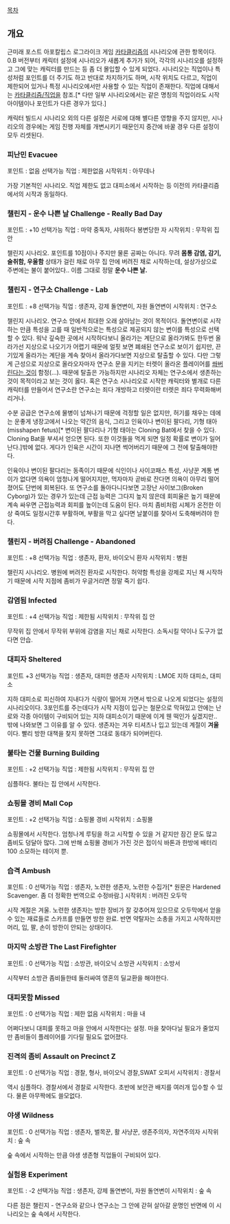 [[목차]]
== 개요 ==
근미래 포스트 아포칼립스 로그라이크 게임 [[카타클리즘]]의 시나리오에 관한 항목이다. 0.B 버전부터 캐릭터 설정에 시나리오가 새롭게 추가가 되어, 각각의 시나리오를 설정하고 그에 맞는 캐릭터를 만드는 등 좀 더 몰입할 수 있게 되었다. 시나리오는 직업이나 특성처럼 포인트를 더 주기도 하고 반대로 차지하기도 하며, 시작 위치도 다르고, 직업이 제한되어 있거나 특정 시나리오에서만 사용할 수 있는 직업이 존재한다. 직업에 대해서는 [[카타클리즘/직업]]을 참조.[* 다만 일부 시나리오에서는 같은 명칭의 직업이라도 시작 아이템이나 포인트가 다른 경우가 있다.]

캐릭터 빌드시 시나리오 외의 다른 설정은 서로에 대해 별다른 영향을 주지 않지만, 시나리오의 경우에는 게임 진행 자체를 개변시키기 때문인지 중간에 바꿀 경우 다른 설정이 모두 리셋된다.

=== 피난민 Evacuee ===
포인트 : 없음
선택가능 직업 : 제한없음
시작위치 : 아무데나

가장 기본적인 시나리오. 직업 제한도 없고 대피소에서 시작하는 등 이전의 카타클리즘에서의 시작과 동일하다.

=== 챌린지 - 운수 나쁜 날 Challenge - Really Bad Day ===
포인트 : +10
선택가능 직업 : 마약 중독자, 샤워하다 봉변당한 자
시작위치 : 무작위 집 안

챌린지 시나리오. 포인트를 10점이나 주지만 물론 공짜는 아니다. 무려 '''몸통 감염, 감기, 술취함, 우울함''' 상태가 걸린 채로 아무 집 안에 버려진 채로 시작하는데, 설상가상으로 주변에는 불이 붙어있다.. 이름 그대로 정말 '''운수 나쁜 날.'''

=== 챌린지 - 연구소 Challenge - Lab ===
포인트 : +8
선택가능 직업 : 생존자, 강제 돌연변이, 자원 돌연변이
시작위치 : 연구소

챌린지 시나리오. 연구소 안에서 최대한 오래 살아남는 것이 목적이다. 돌연변이로 시작하는 만큼 특성을 고를 때 일반적으로는 특성으로 제공되지 않는 변이를 특성으로 선택할 수 있다.
워낙 깊숙한 곳에서 시작하다보니 올라가는 계단으로 올라가봐도 한두번 올라가선 지상으로 나오기가 어렵기 때문에 얼핏 보면 폐쇄된 연구소로 보이기 쉽지만, 끈기있게 올라가는 계단을 계속 찾아서 올라가다보면 지상으로 탈출할 수 있다. 다만 그렇게 근성으로 지상으로 올라오자마자 연구소 문을 지키는 터렛이 올라온 플레이어를 [[끔살|쏴버린다는 것]]이 함정(...). 때문에 탈출은 가능하지만 시나리오 자체는 연구소에서 생존하는 것이 목적이라고 보는 것이 옳다. 혹은 연구소 시나리오로 시작한 캐릭터와 별개로 다른 캐릭터를 만들어서 연구소란 연구소는 죄다 개방하고 터렛이란 터렛은 죄다 무력화해버리거나.

수분 공급은 연구소에 물병이 넘쳐나기 때문에 걱정할 일은 없지만, 허기를 채우는 데에는 운좋게 냉장고에서 나오는 약간의 음식, 그리고 인육이나 변이된 팔다리, 기형 태아(misshapen fetus)[* 변이된 팔다리나 기형 태아는 Cloning Bat에서 찾을 수 있다. Cloning Bat을 부셔서 얻으면 된다. 또한 이것들을 먹게 되면 일정 확률로 변이가 일어난다.]밖에 없다. 게다가 인육은 시간이 지나면 썩어버리기 때문에 그 전에 탈출해야한다.

인육이나 변이된 팔다리는 동족이기 때문에 식인이나 사이코패스 특성, 사냥꾼 계통 변이가 없다면 의욕이 엄청나게 떨어지지만, 먹자마자 곧바로 잔다면 의욕이 아무리 떨어졌어도 단번에 회복된다.
또 연구소를 돌아다니다보면 고장난 사이보그(Broken Cyborg)가 있는 경우가 있는데 근접 능력은 그다지 높지 않은데 회피율은 높기 때문에 계속 싸우면 근접능력과 회피를 높이는데 도움이 된다. 마치 좀비처럼 시체가 온전한 이상 죽여도 일정시간후 부활하며, 부활을 막고 싶다면 날붙이를 찾아서 도축해버려야 한다.

=== 챌린지 - 버려짐 Challenge - Abandoned ===
포인트 : +8
선택가능 직업 : 생존자, 환자, 바이오닉 환자
시작위치 : 병원

챌린지 시나리오. 병원에 버려진 환자로 시작한다. 허약함 특성을 강제로 지닌 채 시작하기 때문에 시작 지점에 좀비가 우글거리면 정말 죽기 쉽다.

=== 감염됨 Infected ===
포인트 : +4
선택가능 직업 : 제한됨
시작위치 : 무작위 집 안

무작위 집 안에서 무작위 부위에 감염을 지닌 채로 시작한다. 소독시킬 약이나 도구가 없다면 안습.

=== 대피자 Sheltered ===
포인트 +3
선택가능 직업 : 생존자, 대피한 생존자
시작위치 : LMOE 지하 대피소, 대피소

지하 대피소로 피신하여 지내다가 식량이 떨어져 가면서 밖으로 나오게 되었다는 설정의 시나리오이다. 3포인트를 주는데다가 시작 지점이 입구는 철문으로 막혀있고 안에는 난로와 각종 아이템이 구비되어 있는 지하 대피소이기 때문에 이게 웬 떡인가 싶겠지만.. 밖에 나와보면 그 이유를 알 수 있다. 생존자는 겨우 티셔츠나 입고 있는데 계절이 '''겨울'''이다. 빨리 방한 대책을 찾지 못하면 그대로 동태가 되어버린다. 

=== 불타는 건물 Burning Building ===
포인트 : +2
선택가능 직업 : 제한됨
시작위치 : 무작위 집 안

심플하다. 불타는 집 안에서 시작한다.

=== 쇼핑몰 경비 Mall Cop ===
포인트 : +2
선택가능 직업 : 쇼핑몰 경비
시작위치 : 쇼핑몰

쇼핑몰에서 시작한다. 엄청나게 루팅을 하고 시작할 수 있을 거 같지만 잠긴 문도 많고 좀비도 덩달아 많다. 그에 반해 쇼핑몰 경비가 가진 것은 접이식 바톤과 한방에 배터리 100 소모하는 테이저 뿐.

=== 습격 Ambush ===
포인트 : 0
선택가능 직업 : 생존자, 노련한 생존자, 노련한 수집가[* 원문은 Hardened Scavenger. 좀 더 정확한 번역으로 수정바람.]
시작위치 : 버려진 오두막

시작 계절은 겨울. 노련한 생존자는 방한 장비가 잘 갖추어져 있으므로 오두막에서 얻을 수 있는 재료들로 스카프를 만들면 방한 완료. 반면 약탈자는 소총을 가지고 시작하지만 머리, 입, 팔, 손이 방한이 안되는 상태이다.

=== 마지막 소방관 The Last Firefighter ===
포인트 : 0
선택가능 직업 : 소방관, 바이오닉 소방관
시작위치 : 소방서

시작부터 소방관 좀비들한테 둘러싸여 영혼의 딜교환을 해야한다.

=== 대피못함 Missed ===
포인트 : 0
선택가능 직업 : 제한 없음
시작위치 : 마을 내

어쩌다보니 대피를 못하고 마을 안에서 시작한다는 설정. 마을 찾아다닐 필요가 줄었지만 좀비들이 플레이어를 기다릴 필요도 없어졌다.

=== 진격의 좀비 Assault on Precinct Z ===
포인트 : 0
선택가능 직업 : 경찰, 형사, 바이오닉 경찰,SWAT 오피서
시작위치 : 경찰서

역시 심플하다. 경찰서에서 경찰로 시작한다. 초반에 보안관 배지를 여러개 입수할 수 있다. 물론 아무짝에도 쓸모없다.

=== 야생 Wildness ===
포인트 : 0
선택가능 직업 : 생존자, 벌목꾼, 활 사냥꾼, 생존주의자, 자연주의자
시작위치 : 숲 속

숲 속에서 시작하는 만큼 야생 생존형 직업들이 구비되어 있다. 

=== 실험용 Experiment ===
포인트 : -2
선택가능 직업 : 생존자, 강제 돌연변이, 자원 돌연변이
시작위치 : 숲 속

다른 점은 챌린지 - 연구소와 같으나 연구소는 그 안에 갇혀 살아갈 운명인 반면에 이 시나리오는 숲 속에서 시작한다.
